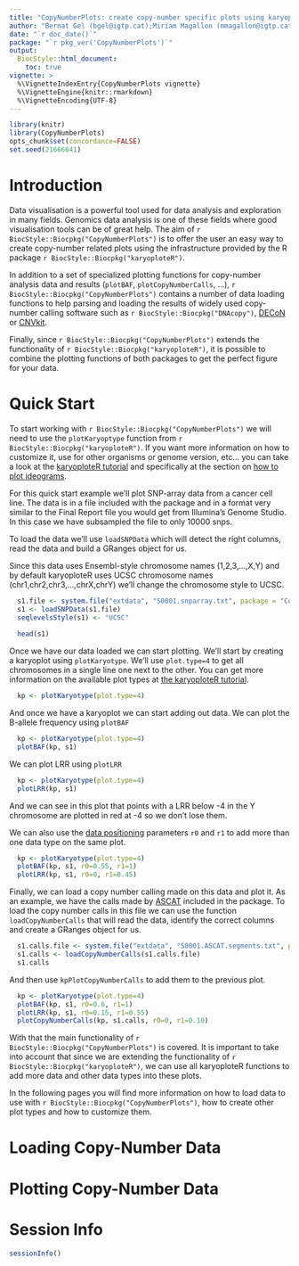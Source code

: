 ```yaml
---
title: "CopyNumberPlots: create copy-number specific plots using karyoploteR "
author: "Bernat Gel (bgel@igtp.cat);Miriam Magallon (mmagallon@igtp.cat)"
date: "`r doc_date()`"
package: "`r pkg_ver('CopyNumberPlots')`"
output: 
  BiocStyle::html_document:
    toc: true
vignette: >
  %\VignetteIndexEntry{CopyNumberPlots vignette}
  %\VignetteEngine{knitr::rmarkdown}
  %\VignetteEncoding{UTF-8}  
---
```



```r
library(knitr)
library(CopyNumberPlots)
opts_chunk$set(concordance=FALSE)
set.seed(21666641)
```


# Introduction

Data visualisation is a powerful tool used for data analysis and exploration in 
many fields. Genomics data analysis is one of these fields where good 
visualisation tools can be of great help. 
The aim of `r BiocStyle::Biocpkg("CopyNumberPlots")` is to offer the user an 
easy way to create copy-number related plots using the infrastructure provided
by the R package `r BiocStyle::Biocpkg("karyoploteR")`.

In addition to a set of specialized plotting functions for copy-number analysis
data and results (`plotBAF`, `plotCopyNumberCalls`, ...), 
`r BiocStyle::Biocpkg("CopyNumberPlots")` contains a number of data loading 
functions to help parsing and loading the results of widely used 
copy-number calling software such as `r BiocStyle::Biocpkg("DNAcopy")`, 
[DECoN](https://wellcomeopenresearch.org/articles/1-20/v1) or
[CNVkit](https://cnvkit.readthedocs.io/en/stable/).

Finally, since `r BiocStyle::Biocpkg("CopyNumberPlots")` extends the 
functionality of `r BiocStyle::Biocpkg("karyoploteR")`, it is possible 
to combine the plotting functions of both packages to get the perfect
figure for your data.

# Quick Start

To start working with `r BiocStyle::Biocpkg("CopyNumberPlots")` we will need
to use the `plotKaryoptype` function from `r BiocStyle::Biocpkg("karyoploteR")`.
If you want more information on how to customize it, use for other organisms
or genome version, etc... you can take a look at the
[karyoploteR tutorial](https://bernatgel.github.io/karyoploter_tutorial/) and 
specifically at the section on 
[how to plot ideograms](https://bernatgel.github.io/karyoploter_tutorial//Tutorial/CreateIdeogram/CreateIdeogram.html).

For this quick start example we'll plot SNP-array data from a cancer cell line.
The data is in a file included with the package and in a format very similar
to the Final Report file you would get from Illumina's Genome Studio. In this
case we have subsampled the file to only 10000 snps.

To load the data we'll use `loadSNPData` which will detect the right columns, 
read the data and build a GRanges object for us. 

Since this data uses Ensembl-style chromosome names (1,2,3,...,X,Y) and by 
default karyoploteR uses UCSC chromosome names (chr1,chr2,chr3,...,chrX,chrY)
we'll change the chromosome style to UCSC.

```r

  s1.file <- system.file("extdata", "S0001.snparray.txt", package = "CopyNumberPlots", mustWork = TRUE)
  s1 <- loadSNPData(s1.file)
  seqlevelsStyle(s1) <- "UCSC"
  
  head(s1)
```




Once we have our data loaded we can start plotting. We'll start by creating 
a karyoplot using `plotKaryotype`. We'll use `plot.type=4` to get all 
chromosomes in a single line one next to the other. You can get more information
on the available plot types at 
[the karyoploteR tutorial](https://bernatgel.github.io/karyoploter_tutorial//Tutorial/PlotTypes/PlotTypes.html).

```r
  kp <- plotKaryotype(plot.type=4)
```

And once we have a karyoplot we can start adding out data. We can plot the 
B-allele frequency using `plotBAF`

```r
  kp <- plotKaryotype(plot.type=4)
  plotBAF(kp, s1)
```

We can plot LRR using `plotLRR`

```r
  kp <- plotKaryotype(plot.type=4)
  plotLRR(kp, s1)
```

And we can see in this plot that points with a LRR below -4 in the Y chromosome
are plotted in red at -4 so we don't lose them.

We can also use the 
[data positioning](https://bernatgel.github.io/karyoploter_tutorial//Tutorial/DataPositioning/DataPositioning.html) parameters `r0` and `r1` to add more than one data type 
on the same plot.

```r
  kp <- plotKaryotype(plot.type=4)
  plotBAF(kp, s1, r0=0.55, r1=1)
  plotLRR(kp, s1, r0=0, r1=0.45)
```

Finally, we can load a copy number calling made on this data and plot it.
As an example, we have the calls made by 
[ASCAT](https://github.com/Crick-CancerGenomics/ascat) included in the package.
To load the copy number calls in this file we can use the function
`loadCopyNumberCalls` that will read the data, identify the correct columns and 
create a GRanges object for us.

```r
  s1.calls.file <- system.file("extdata", "S0001.ASCAT.segments.txt", package = "CopyNumberPlots", mustWork = TRUE)
  s1.calls <- loadCopyNumberCalls(s1.calls.file)
  s1.calls
```

And then use `kpPlotCopyNumberCalls` to add them to the previous plot.

```r
  kp <- plotKaryotype(plot.type=4)
  plotBAF(kp, s1, r0=0.6, r1=1)
  plotLRR(kp, s1, r0=0.15, r1=0.55)
  plotCopyNumberCalls(kp, s1.calls, r0=0, r1=0.10)
```
 
With that the main functionality of  `r BiocStyle::Biocpkg("CopyNumberPlots")`
is covered. It is important to take into account that since we are extending
the functionality of `r BiocStyle::Biocpkg("karyoploteR")`, we can use all
karyoploteR functions to add more data and other data types into these plots.

In the following pages you will find more information on how to load 
data to use with `r BiocStyle::Biocpkg("CopyNumberPlots")`, how to create other 
plot types and how to customize them.


# Loading Copy-Number Data


# Plotting Copy-Number Data



 
# Session Info

```r
sessionInfo()
```


